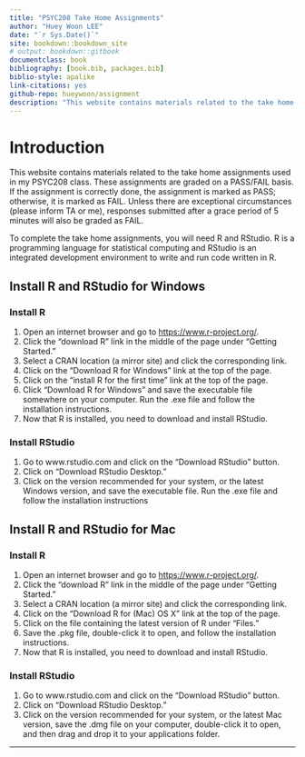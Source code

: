 ```yaml
--- 
title: "PSYC208 Take Home Assignments"
author: "Huey Woon LEE"
date: "`r Sys.Date()`"
site: bookdown::bookdown_site
# output: bookdown::gitbook
documentclass: book
bibliography: [book.bib, packages.bib]
biblio-style: apalike
link-citations: yes
github-repo: hueywoon/assignment
description: "This website contains materials related to the take home assignments used in my PSYC208 class."
---
```


# Introduction {-}

This website contains materials related to the take home assignments used in my PSYC208 class. These assignments are graded on a PASS/FAIL basis. If the assignment is correctly done, the assignment is marked as PASS; otherwise, it is marked as FAIL. Unless there are exceptional circumstances (please inform TA or me), responses submitted after a grace period of 5 minutes will also be graded as FAIL. 

To complete the take home assignments, you will need R and RStudio. R is a programming language for statistical computing and RStudio is an integrated development environment to write and run code written in R.

## Install R and RStudio for Windows {-}

### Install R {-}
1.	Open an internet browser and go to [https://www.r-project.org/](https://www.r-project.org/).
2.	Click the "download R" link in the middle of the page under "Getting Started."
3.	Select a CRAN location (a mirror site) and click the corresponding link.  
4.	Click on the "Download R for Windows" link at the top of the page.  
5.	Click on the "install R for the first time" link at the top of the page.
6.	Click "Download R for Windows" and save the executable file somewhere on your computer.  Run the .exe file and follow the installation instructions.  
7.	Now that R is installed, you need to download and install RStudio. 

### Install RStudio {-}
1.	Go to www.rstudio.com and click on the "Download RStudio" button.
2.	Click on "Download RStudio Desktop."
3.	Click on the version recommended for your system, or the latest Windows version, and save the executable file.  Run the .exe file and follow the installation instructions

## Install R and RStudio for Mac {-}

### Install R {-}
1.	Open an internet browser and go to [https://www.r-project.org/](https://www.r-project.org/).
2.	Click the "download R" link in the middle of the page under "Getting Started."
3.	Select a CRAN location (a mirror site) and click the corresponding link.
4.	Click on the "Download R for (Mac) OS X" link at the top of the page.
5.	Click on the file containing the latest version of R under "Files."
6.	Save the .pkg file, double-click it to open, and follow the installation instructions.
7.	Now that R is installed, you need to download and install RStudio.

### Install RStudio {-}
1.	Go to www.rstudio.com and click on the "Download RStudio" button.
2.	Click on "Download RStudio Desktop."
3.	Click on the version recommended for your system, or the latest Mac version, save the .dmg file on your computer, double-click it to open, and then drag and drop it to your applications folder.

----